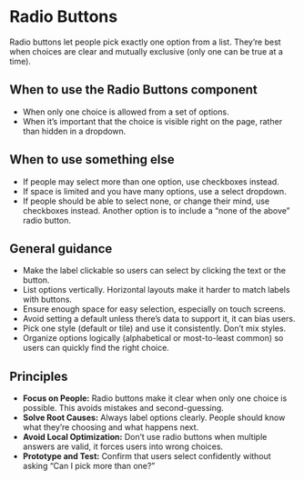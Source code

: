 

<Meta title="Using the Design System/RadioButtons" />

# Radio Buttons
Radio buttons let people pick exactly one option from a list. They’re best when choices are clear and mutually exclusive (only one can be true at a time). 

<Canvas of={RadioButtonsStories.Default} />

## When to use the Radio Buttons component 
- When only one choice is allowed from a set of options. 
- When it’s important that the choice is visible right on the page, rather than hidden in a dropdown. 

## When to use something else 
- If people may select more than one option, use checkboxes instead. 
- If space is limited and you have many options, use a select dropdown. 
- If people should be able to select none, or change their mind, use checkboxes instead. Another option is to include a “none of the above” radio button. 

## General guidance 
- Make the label clickable so users can select by clicking the text or the button. 
- List options vertically. Horizontal layouts make it harder to match labels with buttons. 
- Ensure enough space for easy selection, especially on touch screens. 
- Avoid setting a default unless there’s data to support it, it can bias users. 
- Pick one style (default or tile) and use it consistently. Don’t mix styles. 
- Organize options logically (alphabetical or most-to-least common) so users can quickly find the right choice. 

## Principles 
- **Focus on People:** Radio buttons make it clear when only one choice is possible. This avoids mistakes and second-guessing. 
- **Solve Root Causes:** Always label options clearly. People should know what they’re choosing and what happens next. 
- **Avoid Local Optimization:** Don’t use radio buttons when multiple answers are valid, it forces users into wrong choices. 
- **Prototype and Test:** Confirm that users select confidently without asking “Can I pick more than one?” 